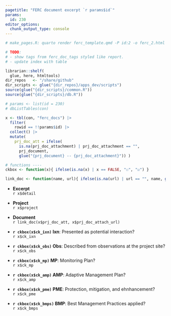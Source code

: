 ```yaml
---
pagetitle: "FERC document excerpt `r params$id`"
params:
  id: 230
editor_options: 
  chunk_output_type: console
---
```


```r
# make_pages.R: quarto render ferc_template.qmd -P id:2 -o ferc_2.html

# TODO:
# - show tags from ferc_doc_tags styled like report.
# - update index with table

librarian::shelf(
  glue, here, htmltools)
dir_repos   <- "/share/github"
dir_scripts <- glue("{dir_repos}/apps_dev/scripts")
source(glue("{dir_scripts}/common.R"))
source(glue("{dir_scripts}/db.R"))

# params <- list(id = 230)
# dbListTables(con)

x <- tbl(con, "ferc_docs") |> 
  filter(
    rowid == !!params$id) |> 
  collect() |> 
  mutate(
    prj_doc_att = ifelse(
      is.na(prj_doc_attachment) | prj_doc_attachment == "",
      prj_document,
      glue("{prj_document} -- {prj_doc_attachment}")) )

# functions ----
ckbox <- function(x){ ifelse(is.na(x) | x == FALSE, "☐", "☑") }

link_doc <- function(name, url){ ifelse(is.na(url) | url == "", name, glue("[{name}]({url})"))}
```

-   **Excerpt**\
    `r x$detail`

-   **Project**\
    `r x$project`

-   **Document**\
    `r link_doc(x$prj_doc_att, x$prj_doc_attach_url)`

-   **`r ckbox(x$ck_ixn)` Ixn**: Presented as potential interaction?\
    `r x$ck_ixn`

-   **`r ckbox(x$ck_obs)` Obs**: Described from observations at the project site?\
    `r x$ck_obs`

-   **`r ckbox(x$ck_mp)` MP**: Monitoring Plan?\
    `r x$ck_mp`

-   **`r ckbox(x$ck_amp)` AMP**: Adaptive Management Plan?\
    `r x$ck_amp`

-   **`r ckbox(x$ck_pme)` PME**: Protection, mitigation, and ehnhancement?\
    `r x$ck_pme`

-   **`r ckbox(x$ck_bmps)` BMP**: Best Management Practices applied?\
    `r x$ck_bmps`

